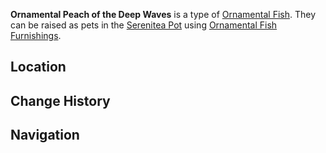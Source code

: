 {{About|the [[furnishing]]|the fish|Peach of the Deep Waves}}
{{Furnishing Infobox
|id             = 379025
|title          = Peach of the Deep Waves
|image          = Item Ornamental Peach of the Deep Waves.png
|category       = Ornamental Fish
|subcategory    = 
|quality        = 4
|adeptal_energy = 
|load           = 
|reduced_load   = 
|description    = A valuable Ornamental Fish that may be kept as a pet in the [[Pool of Sapphire Grace]] and [[Shaded Clarity]].<br />{{Item Description|Peach of the Deep Waves}}
|mention        = 
|blueprint      = 
|source1        = 
|source2        = 
|source3        = 
|source4        = 
|source5        = 
}}
'''Ornamental Peach of the Deep Waves''' is a type of [[Ornamental Fish]]. They can be raised as pets in the [[Serenitea Pot]] using [[Ornamental Fish Furnishings]].

==Location==
{{transclude|Peach of the Deep Waves|Location}}

==Change History==
{{Change History|3.0}}

==Navigation==
{{Furnishing Navbox/Subsystems|Fish Pond}}
